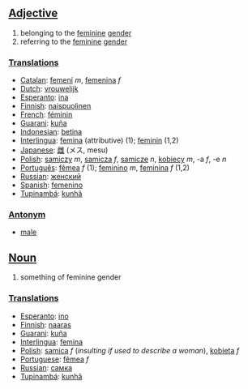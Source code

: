 ==[[Adjective]]==

#belonging to the [[feminine]] [[gender]]
#referring to the [[feminine]] [[gender]]

===[[Translation]]s===
*[[Catalan]]: [[femení]] ''m'', [[femenina]] ''f''
*[[Dutch]]: [[vrouwelijk]]
*[[Esperanto]]: [[ina]]
*[[Finnish]]: [[naispuolinen]]
*[[French]]: [[féminin]]
*[[Guarani]]: [[kuña]]
*[[Indonesian]]: [[betina]]
*[[Interlingua]]: [[femina]] (attributive) (1); [[feminin]] (1,2)
*[[Japanese]]: [[雌]] (メス, mesu)
*[[Polish]]: [[samiczy]] ''m'', [[samicza]] ''f'', [[samicze]] ''n'', [[kobiecy]] ''m'', -a ''f'', -e ''n''
*[[Português]]: [[fêmea]] ''f'' (1); [[feminino]] ''m'', [[feminina]] ''f'' (1,2)
*[[Russian]]: [[женский]]
*[[Spanish]]: [[femenino]]
*[[Tupinambá]]: [[kunhã]]

===[[Antonym]]===
*[[male]]

==[[Noun]]==

#something of feminine gender

===[[Translation]]s===
*[[Esperanto]]: [[ino]]
*[[Finnish]]: [[naaras]]
*[[Guarani]]: [[kuña]]
*[[Interlingua]]: [[femina]]
*[[Polish]]: [[samica]] ''f'' (''insulting if used to describe a woman''), [[kobieta]] ''f''
*[[Portuguese]]: [[fêmea]] ''f''
*[[Russian]]: [[самка]]
*[[Tupinambá]]: [[kunhã]]